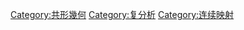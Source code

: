 {{Commonscat|Conformal mapping}}

[[Category:共形幾何|Category:共形幾何]]
[[Category:复分析|Category:复分析]]
[[Category:连续映射|Category:连续映射]]